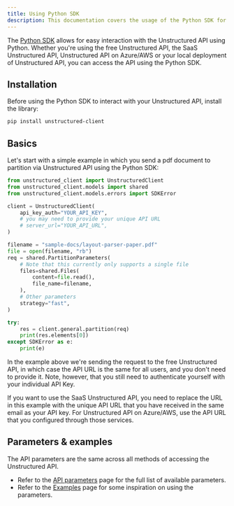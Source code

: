 ```yaml
---
title: Using Python SDK
description: This documentation covers the usage of the Python SDK for interacting with the Unstructured API.
---
```


The [Python SDK](https://github.com/Unstructured-IO/unstructured-python-client) allows for easy interaction with the Unstructured API using Python.
Whether you're using the free Unstructured API, the SaaS Unstructured API, Unstructured API on Azure/AWS or your local
deployment of Unstructured API, you can access the API using the Python SDK.

## Installation

Before using the Python SDK to interact with your Unstructured API, install the library:

```bash
pip install unstructured-client
```

## Basics

Let's start with a simple example in which you send a pdf document to partition via Unstructured API using the Python SDK:

```python
from unstructured_client import UnstructuredClient
from unstructured_client.models import shared
from unstructured_client.models.errors import SDKError

client = UnstructuredClient(
    api_key_auth="YOUR_API_KEY",
    # you may need to provide your unique API URL
    # server_url="YOUR_API_URL",
)

filename = "sample-docs/layout-parser-paper.pdf"
file = open(filename, "rb")
req = shared.PartitionParameters(
    # Note that this currently only supports a single file
    files=shared.Files(
        content=file.read(),
        file_name=filename,
    ),
    # Other parameters
    strategy="fast",
)

try:
    res = client.general.partition(req)
    print(res.elements[0])
except SDKError as e:
    print(e)
```

In the example above we're sending the request to the free Unstructured API, in which case the API URL is the same for all
users, and you don't need to provide it. Note, however, that you still need to authenticate yourself with
your individual API Key.

If you want to use the SaaS Unstructured API, you need to replace the URL in this example with the unique API URL that you have
received in the same email as your API key. For Unstructured API on Azure/AWS, use the API URL that you
configured through those services.

## Parameters & examples

The API parameters are the same across all methods of accessing the Unstructured API.

* Refer to the [API parameters](/api-reference/api-services/api-parameters) page for the full list of available parameters.
* Refer to the [Examples](/api-reference/api-services/examples) page for some inspiration on using the parameters.

[//]: # (TODO: when we have the concepts page shared across products, link it from here for the users to learn about partition strategies, chunking strategies and other important shared concepts)
